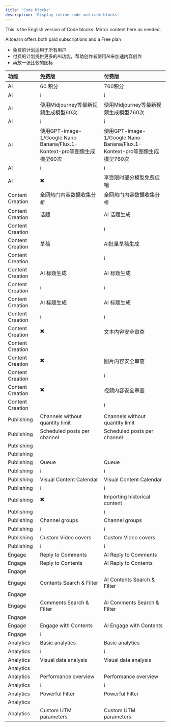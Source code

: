 ```yaml
---
title: 'Code blocks'
description: 'Display inline code and code blocks'
---
```

This is the English version of Code blocks. Mirror content here as needed.

Aitoearn offers both paid subscriptions and a Free plan
* 免费的计划适用于所有用户
* 付费的计划提供更多的AI功能，帮助创作者使用AI来加速内容创作
* 再放一张比较的图标

| 功能             | 免费版                                                                                   | 付费版                                                                                   |
|:-----------------|:-----------------------------------------------------------------------------------------|:-----------------------------------------------------------------------------------------|
| AI               | 60 积分                                                                                  | 760积分                                                                                  |
| AI               | <span title="每月签到，最高可得">ℹ️</span>                                               | <span title="每月直接送 700 积分，再加上签到 60 积分">ℹ️</span>                          |
| AI               | 使用Midjourney等最新视频生成模型60次                                                     | 使用Midjourney等最新视频生成模型760次                                                    |
| AI               | <span title="所有AI功能价格明细表">ℹ️</span>                                             | <span title="所有AI功能价格明细表">ℹ️</span>                                             |
| AI               | 使用GPT-image-1/Google Nano Banana/Flux.1-Kontext-pro等图像生成模型60次                  | 使用GPT-image-1/Google Nano Banana/Flux.1-Kontext-pro等图像生成模型760次                 |
| AI               | <span title="所有AI功能价格明细表">ℹ️</span>                                             | <span title="所有AI功能价格明细表">ℹ️</span>                                             |
| AI               | ✖️                                                                                       | 享受限时部分模型免费促销                                                                 |
| Content Creation | 全网热门内容数据收集分析                                                                 | 全网热门内容数据收集分析                                                                 |
| Content Creation | 话题                                                                                     | AI 话题生成                                                                              |
| Content Creation |                                                                                          | <span title="coming soon">ℹ️</span>                                                      |
| Content Creation | 草稿                                                                                     | AI批量草稿生成                                                                           |
| Content Creation |                                                                                          | <span title="coming soon">ℹ️</span>                                                      |
| Content Creation | AI 标题生成                                                                              | AI 标题生成                                                                              |
| Content Creation | <span title="支持gemini-2.5，gpt-5等模型">ℹ️</span>                                      | <span title="支持gemini-2.5，gpt-5等模型">ℹ️</span>                                      |
| Content Creation | AI 标题生成                                                                              | AI 标题生成                                                                              |
| Content Creation | <span title="支持gemini-2.5，gpt-5等模型">ℹ️</span>                                      | <span title="支持gemini-2.5，gpt-5等模型">ℹ️</span>                                      |
| Content Creation | ✖️                                                                                       | 文本内容安全审查                                                                         |
| Content Creation |                                                                                          |                                                                                          |
| Content Creation | ✖️                                                                                       | 图片内容安全审查                                                                         |
| Content Creation |                                                                                          | <span title="coming soon">ℹ️</span>                                                      |
| Content Creation | ✖️                                                                                       | 视频内容安全审查                                                                         |
| Content Creation |                                                                                          | <span title="coming soon">ℹ️</span>                                                      |
| Publishing       | Channels without quantity limit                                                          | Channels without quantity limit                                                          |
| Publishing       | Scheduled posts per channel                                                              | Scheduled posts per channel                                                              |
| Publishing       |                                                                                          |                                                                                          |
| Publishing       |                                                                                          |                                                                                          |
| Publishing       | Queue                                                                                    | Queue                                                                                    |
| Publishing       | <span title="Create a queue of posts that you can re-arrange or shuffle">ℹ️</span>       | <span title="Create a queue of posts that you can re-arrange or shuffle">ℹ️</span>       |
| Publishing       | Visual Content Calendar                                                                  | Visual Content Calendar                                                                  |
| Publishing       | <span title="Visualize your content schedule across weeks or months">ℹ️</span>           | <span title="Visualize your content schedule across weeks or months">ℹ️</span>           |
| Publishing       | ✖️                                                                                       | Importing historical content                                                             |
| Publishing       |                                                                                          | <span title="Importing historical content and reuse them">ℹ️</span>                      |
| Publishing       | Channel groups                                                                           | Channel groups                                                                           |
| Publishing       | <span title="Group your channels for easy bulk selection when scheduling">ℹ️</span>      | <span title="Group your channels for easy bulk selection when scheduling">ℹ️</span>      |
| Publishing       | Custom Video covers                                                                      | Custom Video covers                                                                      |
| Publishing       | <span title="Choose a frame from your video.">ℹ️</span>                                  | <span title="Choose a frame from your video.">ℹ️</span>                                  |
| Engage           | Reply to Comments                                                                        | AI Reply to Comments                                                                     |
| Engage           | Reply to Contents                                                                        | AI Reply to Contents                                                                     |
| Engage           |                                                                                          |                                                                                          |
| Engage           | Contents Search & Filter                                                                 | AI Contents Search & Filter                                                              |
| Engage           |                                                                                          |                                                                                          |
| Engage           | Comments Search & Filter                                                                 | AI Comments Search & Filter                                                              |
| Engage           |                                                                                          |                                                                                          |
| Engage           | Engage with Contents                                                                     | AI Engage with Contents                                                                  |
| Engage           | <span title="Like, bookmark, follow，etc.">ℹ️</span>                                     |                                                                                          |
| Analytics        | Basic analytics                                                                          | Basic analytics                                                                          |
| Analytics        | <span title="Basic engagement data on individual posts">ℹ️</span>                        | <span title="Basic engagement data on individual posts">ℹ️</span>                        |
| Analytics        | Visual data analysis                                                                     | Visual data analysis                                                                     |
| Analytics        |                                                                                          |                                                                                          |
| Analytics        | Performance overview                                                                     | Performance overview                                                                     |
| Analytics        | <span title="An overview of key metrics including engagements and impressions">ℹ️</span> | <span title="An overview of key metrics including engagements and impressions">ℹ️</span> |
| Analytics        | Powerful Filter                                                                          | Powerful Filter                                                                          |
| Analytics        |                                                                                          |                                                                                          |
| Analytics        | Custom UTM parameters                                                                    | Custom UTM parameters                                                                    |